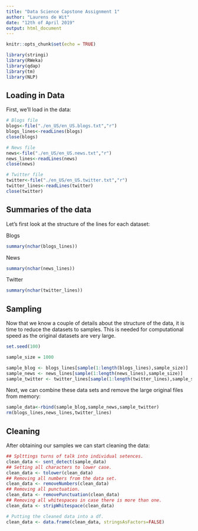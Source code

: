 ```yaml
---
title: "Data Science Capstone Assignment 1"
author: "Laurens de Wit"
date: "12th of April 2019"
output: html_document
---
```


```r
knitr::opts_chunk$set(echo = TRUE)
```

```r
library(stringi)
library(RWeka)
library(qdap)
library(tm)
library(NLP)
```

## Loading in Data

First, we'll load in the data:

```r
# Blogs file
blogs<-file("./en_US/en_US.blogs.txt","r")
blogs_lines<-readLines(blogs)
close(blogs)

# News file
news<-file("./en_US/en_US.news.txt","r")
news_lines<-readLines(news)
close(news)

# Twitter file
twitter<-file("./en_US/en_US.twitter.txt","r")
twitter_lines<-readLines(twitter)
close(twitter)
```

## Summaries of the data

Let's first look at the structure of the lines for each dataset:

Blogs

```r
summary(nchar(blogs_lines))
```

News

```r
summary(nchar(news_lines))
```

Twitter

```r
summary(nchar(twitter_lines))
```

## Sampling

Now that we know a couple of details about the structure of the data, it is time to reduce the datasets to samples. This is needed for computational speed as the original datasets are very large.

```r
set.seed(100)

sample_size = 1000

sample_blog <- blogs_lines[sample(1:length(blogs_lines),sample_size)]
sample_news <- news_lines[sample(1:length(news_lines),sample_size)]
sample_twitter <- twitter_lines[sample(1:length(twitter_lines),sample_size)]
```

Next, we can combine these data sets and remove the large original files from memory:

```r
sample_data<-rbind(sample_blog,sample_news,sample_twitter)
rm(blogs_lines,news_lines,twitter_lines)
```

## Cleaning

After obtaining our samples we can start cleaning the data:

```r
## Splttings turns of talk into individual setences.
clean_data <- sent_detect(sample_data)
## Setting all characters to lower case.
clean_data <- tolower(clean_data)
## Removing all numbers from the data set.
clean_data <- removeNumbers(clean_data)
## Removing all punctuation.
clean_data <- removePunctuation(clean_data)
## Removing all whitespaces in case there is more than one.
clean_data <- stripWhitespace(clean_data)

# Putting the cleaned data into a df.
clean_data <- data.frame(clean_data, stringsAsFactors=FALSE)
```
